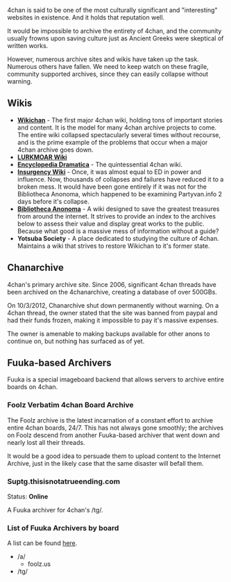 {{Infobox project
| title = 4chan
| image = 4chan.png
| URL = [http://4chan.org 4chan.org]
| description = Content is not officially archived, but some sites take up the effort. However, those very sites are often themselves in danger of collapse.
| project_status = {{online}}
| archiving_status = **Special Case**
}}

4chan is said to be one of the most culturally significant and "interesting" websites in existence. And it holds that reputation well.

It would be impossible to archive the entirety of 4chan, and the community usually frowns upon saving culture just as Ancient Greeks were skeptical of written works.

However, numerous archive sites and wikis have taken up the task. Numerous others have fallen. We need to keep watch on these fragile, community supported archives, since they can easily collapse without warning.

== Wikis ==

* '''[[Wikichan]]''' - The first major 4chan wiki, holding tons of important stories and content. It is the model for many 4chan archive projects to come. The entire wiki collapsed spectacularly several times without recourse, and is the prime example of the problems that occur when a major 4chan archive goes down.
* '''[[LURKMOAR Wiki]]'''
* '''[[Encyclopedia Dramatica]]''' - The quintessential 4chan wiki.
* '''[[Insurgency Wiki]]''' - Once, it was almost equal to ED in power and influence. Now, thousands of collapses and failures have reduced it to a broken mess. It would have been gone entirely if it was not for the Bibliotheca Anonoma, which happened to be examining Partyvan.info 2 days before it's collapse.
* '''[https://github.com/bibanon/bibanon/wiki Bibliotheca Anonoma]''' - A wiki designed to save the greatest treasures from around the internet. It strives to provide an index to the archives below to assess their value and display great works to the public. Because what good is a massive mess of information without a guide? 
* '''Yotsuba Society''' - A place dedicated to studying the culture of 4chan. Maintains a wiki that strives to restore Wikichan to it's former state.

== Chanarchive ==

{{Infobox project
| title = Chanarchive (formerly 4chanarchive)
| image = chanarchive.png
| URL = [http://chanarchive.org Chanarchive.org], formerly [http://4chanarchive.org 4chanarchive.org]
| project_status = {{offline}}
| archiving_status = {{nosavedyet}}
}}

4chan's primary archive site. Since 2006, significant 4chan threads have been archived on the 4chanarchive, creating a database of over 500GBs.

On 10/3/2012, Chanarchive shut down permanently without warning. On a 4chan thread, the owner stated that the site was banned from paypal and had their funds frozen, making it impossible to pay it's massive expenses.

The owner is amenable to making backups available for other anons to continue on, but nothing has surfaced as of yet.

== Fuuka-based Archivers ==

Fuuka is a special imageboard backend that allows servers to archive entire boards on 4chan.

=== Foolz Verbatim 4chan Board Archive ===

{{Infobox project
| title = Foolz.us 4chan Board Archive
| image = foolz.jpg
| URL = [http://archive.foolz.us Foolz.us]
| project_status = {{online}}
| archiving_status = {{nosavedyet}}
}}

The Foolz archive is the latest incarnation of a constant effort to archive entire 4chan boards, 24/7. This has not always gone smoothly; the archives on Foolz descend from another Fuuka-based archiver that went down and nearly lost all their threads.

It would be a good idea to persuade them to upload content to the Internet Archive, just in the likely case that the same disaster will befall them.

=== Suptg.thisisnotatrueending.com ===

Status: '''Online'''

A Fuuka archiver for 4chan's /tg/.

=== List of Fuuka Archivers by board ===

A list can be found [http://archive.easymodo.net/ here].

* /a/
** foolz.us
* /tg/
